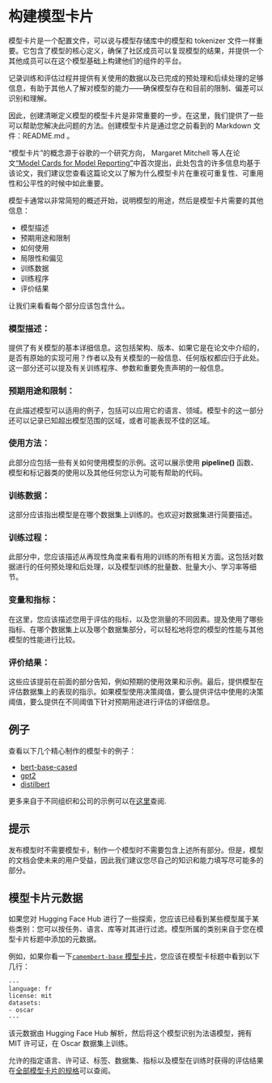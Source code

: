 # 构建模型卡片

模型卡片是一个配置文件，可以说与模型存储库中的模型和 tokenizer 文件一样重要。它包含了模型的核心定义，确保了社区成员可以复现模型的结果，并提供一个其他成员可以在这个模型基础上构建他们的组件的平台。

记录训练和评估过程并提供有关使用的数据以及已完成的预处理和后续处理的足够信息，有助于其他人了解对模型的能力——确保模型存在和目前的限制、偏差可以识别和理解。

因此，创建清晰定义模型的模型卡片是非常重要的一步。在这里，我们提供了一些可以帮助您解决此问题的方法。创建模型卡片是通过您之前看到的 Markdown 文件：README.md 。

“模型卡片”的概念源于谷歌的一个研究方向， Margaret Mitchell 等人在论文[“Model Cards for Model Reporting”](https://arxiv.org/abs/1810.03993)中首次提出，此处包含的许多信息均基于该论文，我们建议您查看这篇论文以了解为什么模型卡片在重视可重复性、可重用性和公平性的时候中如此重要。

模型卡通常以非常简短的概述开始，说明模型的用途，然后是模型卡片需要的其他信息：

- 模型描述
- 预期用途和限制
- 如何使用
- 局限性和偏见
- 训练数据
- 训练程序
- 评价结果

让我们来看看每个部分应该包含什么。

### 模型描述：

提供了有关模型的基本详细信息。这包括架构、版本、如果它是在论文中介绍的，是否有原始的实现可用？作者以及有关模型的一般信息、任何版权都应归于此处。这一部分还可以提及有关训练程序、参数和重要免责声明的一般信息。

### 预期用途和限制：

在此描述模型可以适用的例子，包括可以应用它的语言、领域。模型卡的这一部分还可以记录已知超出模型范围的区域，或者可能表现不佳的区域。

### 使用方法：

此部分应包括一些有关如何使用模型的示例。这可以展示使用 **pipeline()** 函数、模型和标记器类的使用以及其他任何您认为可能有帮助的代码。

### 训练数据：

这部分应该指出模型是在哪个数据集上训练的。也欢迎对数据集进行简要描述。

### 训练过程：

此部分中，您应该描述从再现性角度来看有用的训练的所有相关方面。这包括对数据进行的任何预处理和后处理，以及模型训练的批量数、批量大小、学习率等细节。

### 变量和指标：

在这里，您应该描述您用于评估的指标，以及您测量的不同因素。提及使用了哪些指标、在哪个数据集上以及哪个数据集部分，可以轻松地将您的模型的性能与其他模型的性能进行比较。

### 评价结果：

这些应该提前在前面的部分告知，例如预期的使用效果和示例。最后，提供模型在评估数据集上的表现的指示。如果模型使用决策阈值，要么提供评估中使用的决策阈值，要么提供在不同阈值下针对预期用途进行评估的详细信息。

## 例子

查看以下几个精心制作的模型卡的例子：

* [bert-base-cased](https://huggingface.co/bert-base-cased)
* [gpt2](https://huggingface.co/gpt2)
* [distilbert](https://huggingface.co/distilbert-base-uncased)

更多来自于不同组织和公司的示例可以在[这里](https://github.com/huggingface/model_card/blob/master/examples.md)查阅.

## 提示

发布模型时不需要模型卡，制作一个模型时不需要包含上述所有部分。但是，模型的文档会使未来的用户受益，因此我们建议您尽自己的知识和能力填写尽可能多的部分。

## 模型卡片元数据

如果您对 Hugging Face Hub 进行了一些探索，您应该已经看到某些模型属于某些类别：您可以按任务、语言、库等对其进行过滤。模型所属的类别来自于您在模型卡片标题中添加的元数据。

例如，如果你看一下[`camembert-base` 模型卡片](https://huggingface.co/camembert-base/blob/main/README.md)，您应该在模型卡标题中看到以下几行：

```
---
language: fr
license: mit
datasets:
- oscar
---
```

该元数据由 Hugging Face Hub 解析，然后将这个模型识别为法语模型，拥有 MIT 许可证，在 Oscar 数据集上训练。

允许的指定语言、许可证、标签、数据集、指标以及模型在训练时获得的评估结果在[全部模型卡片的规格](https://raw.githubusercontent.com/huggingface/huggingface_hub/main/modelcard.md)可以查阅。